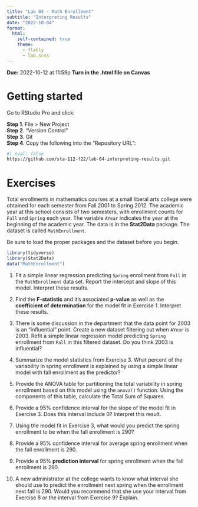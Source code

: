 ```yaml
---
title: "Lab 04 - Math Enrollment"
subtitle: "Interpreting Results"
date: "2022-10-04"
format: 
  html:
    self-contained: true
    theme:
      - flatly
      - lab.scss
---
```


**Due:** 2022-10-12 at 11:59p
**Turn in the .html file on Canvas**

# Getting started

Go to RStudio Pro and click:

**Step 1**. File \> New Project\
**Step 2**. "Version Control"\
**Step 3**. Git\
**Step 4**. Copy the following into the "Repository URL":

```bash
#| eval: false
https://github.com/sta-112-f22/lab-04-interpreting-results.git
```

# Exercises

Total enrollments in mathematics courses at a small liberal arts college were obtained for each semester from Fall 2001 to Spring 2012. The academic year at this school consists of two semesters, with enrollment counts for `Fall` and `Spring` each year. The variable `AYear` indicates the year at the beginning of the academic year. The data is in the **Stat2Data** package. The dataset is called `MathEnrollment`. 

Be sure to load the proper packages and the dataset before you begin. 

```r
library(tidyverse)
library(Stat2Data)
data("MathEnrollment")
```

1. Fit a simple linear regression predicting `Spring` enrollment from `Fall` in the `MathEnrollment` data set. Report the intercept and slope of this model. Interpret these results.

2. Find the **F-statistic** and it's associated **p-value** as well as the **coefficient of determination** for the model fit in Exercise 1. Interpret these results.

3. There is some discussion in the department that the data point for 2003 is an "influential" point. Create a new dataset filtering out when `AYear` is 2003. Refit a simple linear regression model predicting `Spring` enrollment from `Fall` in this filtered dataset. Do you think 2003 is influential?

4. Summarize the model statistics from Exercise 3.  What percent of the variability in spring enrollment is explained by using a simple linear model with fall enrollment as the predictor?

5. Provide the ANOVA table for partitioning the total variability in spring enrollment based on this model using the `anova()` function. Using the components of this table, calculate the Total Sum of Squares.

6. Provide a 95% confidence interval for the slope of the model fit in Exercise 3. Does this interval include 0? Interpret this result.

7. Using the model fit in Exercise 3, what would you predict the spring enrollment to be when the fall enrollment is 290?

8. Provide a 95% confidence interval for average spring enrollment when the fall enrollment is 290.

9. Provide a 95% **prediction interval** for spring enrollment when the fall enrollment is 290.

10. A new administrator at the college wants to know what interval she should use to predict the enrollment next spring when the enrollment next fall is 290. Would you recommend that she use your interval from Exercise 8 or the interval from Exercise 9? Explain.



